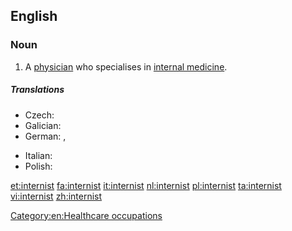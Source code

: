 ==English==

===Noun===
{{en-noun}}

# {{context|medicine|lang=en}} A [[physician]] who specialises in [[internal medicine]].

=====Translations=====
{{trans-top|specialist in internal medicine}}
* Czech: {{t-|cs|internista|m}}
* Galician: {{t|gl|internista|m|f}}
* German: {{t+|de|Internist|m}}, {{t-|de|Internistin|f}}
{{trans-mid}}
* Italian: {{t-|it|internista|m|f}}
* Polish: {{t-|pl|internista|m}}
{{trans-bottom}}

[[Category:en:Healthcare occupations]]

[[et:internist]]
[[fa:internist]]
[[it:internist]]
[[nl:internist]]
[[pl:internist]]
[[ta:internist]]
[[vi:internist]]
[[zh:internist]]